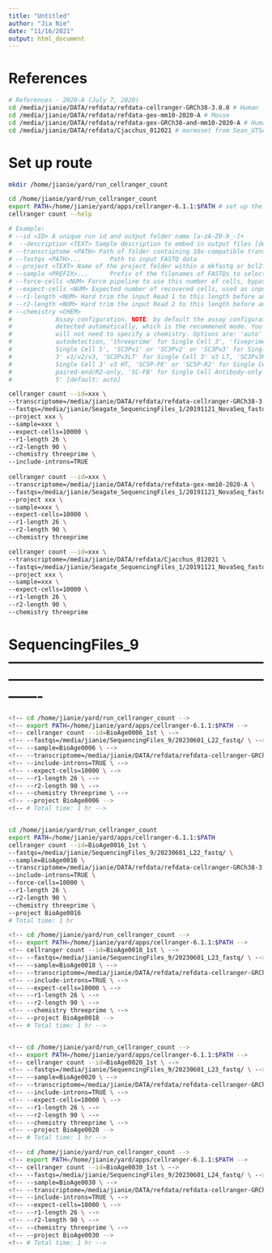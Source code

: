 ```yaml
---
title: "Untitled"
author: "Jia Nie"
date: "11/16/2021"
output: html_document
---
```


# References
```bash
# References - 2020-A (July 7, 2020)
cd /media/jianie/DATA/refdata/refdata-cellranger-GRCh38-3.0.0 # Human
cd /media/jianie/DATA/refdata/refdata-gex-mm10-2020-A # Mouse
cd /media/jianie/DATA/refdata/refdata-gex-GRCh38-and-mm10-2020-A # Human & Mouse
cd /media/jianie/DATA/refdata/Cjacchus_012021 # marmoset from Sean_UTSA
```

# Set up route
```bash
mkdir /home/jianie/yard/run_cellranger_count
```


```bash
cd /home/jianie/yard/run_cellranger_count
export PATH=/home/jianie/yard/apps/cellranger-6.1.1:$PATH # set up the variables
cellranger count --help

# Example:
# --id <ID> A unique run id and output folder name [a-zA-Z0-9_-]+
#  --description <TEXT> Sample description to embed in output files [default: ]
# --transcriptome <PATH> Path of folder containing 10x-compatible transcriptome reference
# --fastqs <PATH>...        Path to input FASTQ data
# --project <TEXT> Name of the project folder within a mkfastq or bcl2fastq-generated folder from which to pick FASTQs
# --sample <PREFIX>...      Prefix of the filenames of FASTQs to select
# --force-cells <NUM> Force pipeline to use this number of cells, bypassing cell calling algorithm. [MINIMUM: 10]
# --expect-cells <NUM> Expected number of recovered cells, used as input to cell calling algorithm. [default: 3000]
# --r1-length <NUM> Hard trim the input Read 1 to this length before analysis
# --r2-length <NUM> Hard trim the input Read 2 to this length before analysis
# --chemistry <CHEM>
#            Assay configuration. NOTE: by default the assay configuration is
#            detected automatically, which is the recommened mode. You usually
#            will not need to specify a chemistry. Options are: 'auto' for
#            autodetection, 'threeprime' for Single Cell 3', 'fiveprime' for
#            Single Cell 5', 'SC3Pv1' or 'SC3Pv2' or 'SC3Pv3' for Single Cell
#            3' v1/v2/v3, 'SC3Pv3LT' for Single Cell 3' v3 LT, 'SC3Pv3HT' for
#            Single Cell 3' v3 HT, 'SC5P-PE' or 'SC5P-R2' for Single Cell 5',
#            paired-end/R2-only, 'SC-FB' for Single Cell Antibody-only 3' v2 or
#            5' [default: auto]

cellranger count --id=xxx \
--transcriptome=/media/jianie/DATA/refdata/refdata-cellranger-GRCh38-3.0.0 \
--fastqs=/media/jianie/Seagate_SequencingFiles_1/20191121_NovaSeq_fastq/C202SC19080754_2/raw_data/HTCMTDSXX/ \
--project xxx \
--sample=xxx \
--expect-cells=10000 \
--r1-length 26 \
--r2-length 90 \
--chemistry threeprime \
--include-introns=TRUE
 
cellranger count --id=xxx \
--transcriptome=/media/jianie/DATA/refdata/refdata-gex-mm10-2020-A \
--fastqs=/media/jianie/Seagate_SequencingFiles_1/20191121_NovaSeq_fastq/C202SC19080754_2/raw_data/HTCMTDSXX/ \
--project xxx \
--sample=xxx \
--expect-cells=10000 \
--r1-length 26 \
--r2-length 90 \
--chemistry threeprime

cellranger count --id=xxx \
--transcriptome=/media/jianie/DATA/refdata/Cjacchus_012021 \
--fastqs=/media/jianie/Seagate_SequencingFiles_1/20191121_NovaSeq_fastq/C202SC19080754_2/raw_data/HTCMTDSXX/ \
--project xxx \
--sample=xxx \
--expect-cells=10000 \
--r1-length 26 \
--r2-length 90 \
--chemistry threeprime
```

# SequencingFiles_9 -------------------------------------------------------------------------------------------------------------------
```bash
<!-- cd /home/jianie/yard/run_cellranger_count -->
<!-- export PATH=/home/jianie/yard/apps/cellranger-6.1.1:$PATH -->
<!-- cellranger count --id=BioAge0006_1st \ -->
<!-- --fastqs=/media/jianie/SequencingFiles_9/20230601_L22_fastq/ \ -->
<!-- --sample=BioAge0006 \ -->
<!-- --transcriptome=/media/jianie/DATA/refdata/refdata-cellranger-GRCh38-3.0.0 \ -->
<!-- --include-introns=TRUE \ -->
<!-- --expect-cells=10000 \ -->
<!-- --r1-length 26 \ -->
<!-- --r2-length 90 \ -->
<!-- --chemistry threeprime \ -->
<!-- --project BioAge0006 -->
<!-- # Total time: 1 hr -->


cd /home/jianie/yard/run_cellranger_count
export PATH=/home/jianie/yard/apps/cellranger-6.1.1:$PATH
cellranger count --id=BioAge0016_1st \
--fastqs=/media/jianie/SequencingFiles_9/20230601_L22_fastq/ \
--sample=BioAge0016 \
--transcriptome=/media/jianie/DATA/refdata/refdata-cellranger-GRCh38-3.0.0 \
--include-introns=TRUE \
--force-cells=10000 \
--r1-length 26 \
--r2-length 90 \
--chemistry threeprime \
--project BioAge0016
# Total time: 1 hr

<!-- cd /home/jianie/yard/run_cellranger_count -->
<!-- export PATH=/home/jianie/yard/apps/cellranger-6.1.1:$PATH -->
<!-- cellranger count --id=BioAge0018_1st \ -->
<!-- --fastqs=/media/jianie/SequencingFiles_9/20230601_L23_fastq/ \ -->
<!-- --sample=BioAge0018 \ -->
<!-- --transcriptome=/media/jianie/DATA/refdata/refdata-cellranger-GRCh38-3.0.0 \ -->
<!-- --include-introns=TRUE \ -->
<!-- --expect-cells=10000 \ -->
<!-- --r1-length 26 \ -->
<!-- --r2-length 90 \ -->
<!-- --chemistry threeprime \ -->
<!-- --project BioAge0018 -->
<!-- # Total time: 1 hr -->


<!-- cd /home/jianie/yard/run_cellranger_count -->
<!-- export PATH=/home/jianie/yard/apps/cellranger-6.1.1:$PATH -->
<!-- cellranger count --id=BioAge0020_1st \ -->
<!-- --fastqs=/media/jianie/SequencingFiles_9/20230601_L23_fastq/ \ -->
<!-- --sample=BioAge0020 \ -->
<!-- --transcriptome=/media/jianie/DATA/refdata/refdata-cellranger-GRCh38-3.0.0 \ -->
<!-- --include-introns=TRUE \ -->
<!-- --expect-cells=10000 \ -->
<!-- --r1-length 26 \ -->
<!-- --r2-length 90 \ -->
<!-- --chemistry threeprime \ -->
<!-- --project BioAge0020 -->
<!-- # Total time: 1 hr -->

<!-- cd /home/jianie/yard/run_cellranger_count -->
<!-- export PATH=/home/jianie/yard/apps/cellranger-6.1.1:$PATH -->
<!-- cellranger count --id=BioAge0030_1st \ -->
<!-- --fastqs=/media/jianie/SequencingFiles_9/20230601_L24_fastq/ \ -->
<!-- --sample=BioAge0030 \ -->
<!-- --transcriptome=/media/jianie/DATA/refdata/refdata-cellranger-GRCh38-3.0.0 \ -->
<!-- --include-introns=TRUE \ -->
<!-- --expect-cells=10000 \ -->
<!-- --r1-length 26 \ -->
<!-- --r2-length 90 \ -->
<!-- --chemistry threeprime \ -->
<!-- --project BioAge0030 -->
<!-- # Total time: 1 hr -->

```



